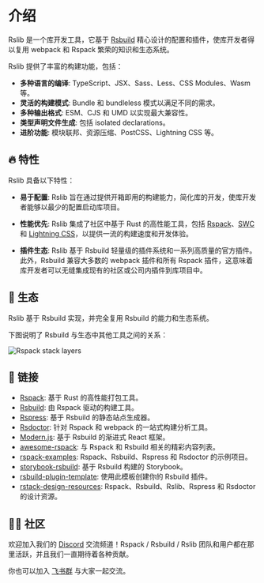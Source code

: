 # 介绍

Rslib 是一个库开发工具，它基于 [Rsbuild](https://rsbuild.dev/zh/) 精心设计的配置和插件，使库开发者得以复用 webpack 和 Rspack 繁荣的知识和生态系统。

Rslib 提供了丰富的构建功能，包括：

- **多种语言的编译**: TypeScript、JSX、Sass、Less、CSS Modules、Wasm 等。
- **灵活的构建模式**: Bundle 和 bundleless 模式以满足不同的需求。
- **多种输出格式**: ESM、CJS 和 UMD 以实现最大兼容性。
- **类型声明文件生成**: 包括 isolated declarations。
- **进阶功能**: 模块联邦、资源压缩、PostCSS、Lightning CSS 等。

## 🔥 特性

Rslib 具备以下特性：

- **易于配置**: Rslib 旨在通过提供开箱即用的构建能力，简化库的开发，使库开发者能够以最少的配置启动库项目。

- **性能优先**: Rslib 集成了社区中基于 Rust 的高性能工具，包括 [Rspack](https://rspack.dev/zh/)、[SWC](https://swc.rs/) 和 [Lightning CSS](https://lightningcss.dev/)，以提供一流的构建速度和开发体验。

- **插件生态**: Rslib 基于 Rsbuild 轻量级的插件系统和一系列高质量的官方插件。此外，Rsbuild 兼容大多数的 webpack 插件和所有 Rspack 插件，这意味着库开发者可以无缝集成现有的社区或公司内插件到库项目中。

## 🎯 生态

Rslib 基于 Rsbuild 实现，并完全复用 Rsbuild 的能力和生态系统。

下图说明了 Rsbuild 与生态中其他工具之间的关系：

![Rspack stack layers](https://assets.rspack.dev/rsbuild/assets/rspack-stack-layers.png)

## 🦀 链接

- [Rspack](https://github.com/web-infra-dev/rspack): 基于 Rust 的高性能打包工具。
- [Rsbuild](https://github.com/web-infra-dev/rsbuild): 由 Rspack 驱动的构建工具。
- [Rspress](https://github.com/web-infra-dev/rspress): 基于 Rsbuild 的静态站点生成器。
- [Rsdoctor](https://github.com/web-infra-dev/rsdoctor): 针对 Rspack 和 webpack 的一站式构建分析工具。
- [Modern.js](https://github.com/web-infra-dev/modern.js): 基于 Rsbuild 的渐进式 React 框架。
- [awesome-rspack](https://github.com/web-infra-dev/awesome-rspack): 与 Rspack 和 Rsbuild 相关的精彩内容列表。
- [rspack-examples](https://github.com/rspack-contrib/rspack-examples): Rspack、Rsbuild、Rspress 和 Rsdoctor 的示例项目。
- [storybook-rsbuild](https://github.com/rspack-contrib/storybook-rsbuild): 基于 Rsbuild 构建的 Storybook。
- [rsbuild-plugin-template](https://github.com/rspack-contrib/rsbuild-plugin-template): 使用此模板创建你的 Rsbuild 插件。
- [rstack-design-resources](https://github.com/rspack-contrib/rstack-design-resources): Rspack、Rsbuild、Rslib、Rspress 和 Rsdoctor 的设计资源。

## 🧑‍💻 社区

欢迎加入我们的 [Discord](https://discord.gg/XsaKEEk4mW) 交流频道！Rspack / Rsbuild / Rslib 团队和用户都在那里活跃，并且我们一直期待着各种贡献。

你也可以加入 [飞书群](https://applink.feishu.cn/client/chat/chatter/add_by_link?link_token=3c3vca77-bfc0-4ef5-b62b-9c5c9c92f1b4) 与大家一起交流。
